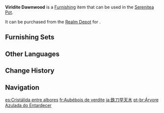 {{Furnishing Infobox
|id             = 372341
|image          = Item Viridite Dawnwood.png
|category       = Landform
|subcategory    = Tree
|quality        = 3
|adeptal_energy = 20
|load           = 65
|reduced_load   = 65
|description    = A tall and luscious tree bearing a crown of green. As its wood is hard as steel, many structures use it to bear heavy loads. It is even used as the main material in making weapon shafts. Thus did it earn the name "Viridite."<br>This Viridite tree still bears a wood-colored trunk, and thus is not ready to be cut down and used yet. Thankfully, Viridite trees grow fast, so perhaps it might just be ready if you give it a few days.
|mention        = 
|blueprint      = 
|source1        = [[Realm Depot]]
}}
'''Viridite Dawnwood''' is a [[Furnishing]] item that can be used in the [[Serenitea Pot]].

It can be purchased from the [[Realm Depot]] for {{Item|Realm Currency|30|x=80}}.

==Furnishing Sets==
{{Craft Usage|type=Furnishing Set}}

==Other Languages==
{{Other Languages
|en      = Viridite Dawnwood
|zhs     = 苍铁诘晨树
|zhs_rm  = Cāngtiě Jiéchén-shù
|zht     = 蒼鐵詰晨樹
|zht_rm  = Cāngtiě Jiéchén-shù
|zh_tl   = 
|ja      = 鉄刀早天木
|ja_rm   = Tettou Souten-ki
|ja_tl   = Iron Sword of Dawn Wood
|ko      = 새벽의 푸른 철 나무
|ko_rm   = Saebyeok-ui Pureun Cheol Namu
|ko_tl   = Azure Steel Tree of Dawn
|es      = Cristálida entre albores
|es_tl   = Crystalline Chrysalis Between Dawns
|es_note = {{Es|Cristálida}} is a {{w|portmanteau}} of {{Es|cristalina|crystalline}} and {{Es|crisálida|chrysalis.}}
|fr      = Aubébois de verdite
|fr_tl   = Viridite Dawnwood
|fr_note = {{Fr|Aubébois}} is a portmanteau of {{Fr|aube|dawn}} and {{Fr|bois|wood.}}
|ru      = Железное полуночное дерево
|ru_tl   = Iron Midnight Tree
|th      = ต้นเหล็กขจีอรุณกาล
|th_rm   = 
|th_tl   = 
|vi      = Hoàng Hôn Sắt Xanh
|vi_tl   = 
|de      = Dunkelgrüner Dämmerungsbaum
|de_tl   = Darkgreen Twilight Tree
|id      = Pohon Senja Viridite
|id_tl   = Viridite Dusk Tree
|pt      = Árvore Azulada do Entardecer
|pt_tl   = 
|tr      = Kara Yeşim Şafak Ağacı
|tr_tl   = 
|it      = Albero Alba di verdite
|it_tl   = 
}}

==Change History==
{{Change History|3.3}}

==Navigation==
{{Furnishing Navbox|exterior}}

[[es:Cristálida entre albores]]
[[fr:Aubébois de verdite]]
[[ja:鉄刀早天木]]
[[pt-br:Árvore Azulada do Entardecer]]